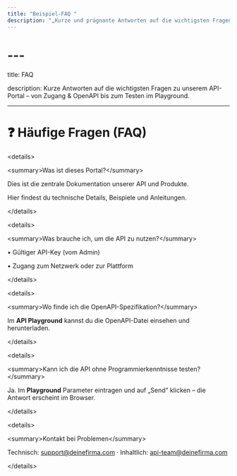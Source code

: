 ```yaml
---
title: "Beispiel-FAQ "
description: "„Kurze und prägnante Antworten auf die wichtigsten Fragen rund um unsere API und die Dokumentation.“"
---
```


# ---

title: FAQ

description: Kurze Antworten auf die wichtigsten Fragen zu unserem API-Portal – von Zugang & OpenAPI bis zum Testen im Playground.

---

# ❓ Häufige Fragen (FAQ)

\<details\>

  \<summary\>Was ist dieses Portal?\</summary\>

  Dies ist die zentrale Dokumentation unserer API und Produkte.

  Hier findest du technische Details, Beispiele und Anleitungen.

\</details\>

\<details\>

  \<summary\>Was brauche ich, um die API zu nutzen?\</summary\>

  • Gültiger API-Key (vom Admin)  

  • Zugang zum Netzwerk oder zur Plattform

\</details\>

\<details\>

  \<summary\>Wo finde ich die OpenAPI-Spezifikation?\</summary\>

  Im **API Playground** kannst du die OpenAPI-Datei einsehen und herunterladen.

\</details\>

\<details\>

  \<summary\>Kann ich die API ohne Programmierkenntnisse testen?\</summary\>

  Ja. Im **Playground** Parameter eintragen und auf „Send“ klicken – die Antwort erscheint im Browser.

\</details\>

\<details\>

  \<summary\>Kontakt bei Problemen\</summary\>

  Technisch: [support@deinefirma.com](mailto:support@deinefirma.com) · Inhaltlich: [api-team@deinefirma.com](mailto:api-team@deinefirma.com)

\</details\>